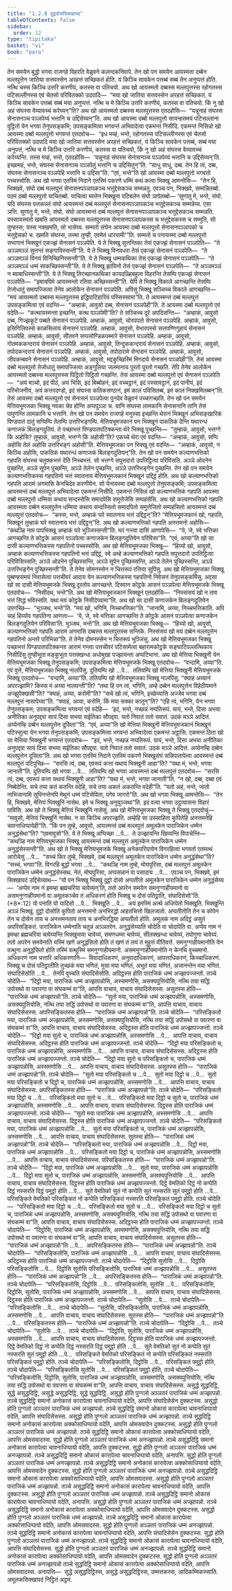 ```yaml
---
title: "1.2.8 दुट्ठदोससिक्खापद"
tableOfContents: false
sidebar:
  order: 12
type: "tipitaka"
basket: "vi"
book: "para"
---
```



<DynamicBreadcrumb />

<Division number="380" book="para">

<Paragraph number="1556" book="para">
तेन समयेन बुद्धो भगवा राजगहे विहरति वेळुवने कलन्दकनिवापे. तेन खो पन समयेन आयस्मता दब्बेन मल्लपुत्तेन जातिया सत्तवस्सेन अरहत्तं सच्छिकतं होति. यं किञ्चि सावकेन पत्तब्बं सब्बं तेन अनुप्पत्तं होति. नत्थि चस्स किञ्चि उत्तरि करणीयं, कतस्स वा पतिचयो. अथ खो आयस्मतो दब्बस्स मल्लपुत्तस्स रहोगतस्स पटिसल्लीनस्स एवं चेतसो परिवितक्को उदपादि—  “मया खो जातिया सत्तवस्सेन अरहत्तं सच्छिकतं. यं किञ्चि सावकेन पत्तब्बं सब्बं मया अनुप्पत्तं. नत्थि च मे किञ्चि उत्तरि करणीयं, कतस्स वा पतिचयो. किं नु खो अहं संघस्स वेय्यावच्चं करेय्यन्”ति?
</Paragraph>

<Paragraph number="1557" book="para">
अथ खो आयस्मतो दब्बस्स मल्लपुत्तस्स एतदहोसि—  “यन्नूनाहं संघस्स सेनासनञ्च पञ्ञपेय्यं भत्तानि च उद्दिसेय्यन्”ति. अथ खो आयस्मा दब्बो मल्लपुत्तो सायन्हसमयं पटिसल्लाना वुट्ठितो येन भगवा तेनुपसङ्कमि; उपसङ्कमित्वा भगवन्तं अभिवादेत्वा एकमन्तं निसीदि. एकमन्तं निसिन्नो खो आयस्मा दब्बो मल्लपुत्तो भगवन्तं एतदवोच—  “इध मय्हं, भन्ते, रहोगतस्स पटिसल्लीनस्स एवं चेतसो परिवितक्को उदपादि मया खो जातिया सत्तवस्सेन अरहत्तं सच्छिकतं, यं किञ्चि सावकेन पत्तब्बं, सब्बं मया अनुपत्तं, नत्थि च मे किञ्चि उत्तरि करणीयं, कतस्स वा पतिचयो, किं नु खो अहं संघस्स वेय्यावच्चं करेय्यन्ति. तस्स मय्हं, भन्ते, एतदहोसि—  ‘यन्नूनाहं संघस्स सेनासनञ्च पञ्ञपेय्यं भत्तानि च उद्दिसेय्यन्’ति. इच्छामहं, भन्ते, संघस्स सेनासनञ्च पञ्ञपेतुं भत्तानि च उद्दिसितुन्”ति. “साधु साधु, दब्ब. तेन हि त्वं, दब्ब, संघस्स सेनासनञ्च पञ्ञपेहि भत्तानि च उद्दिसा”ति. “एवं, भन्ते”ति खो आयस्मा दब्बो मल्लपुत्तो भगवतो पच्चस्सोसि.
</Paragraph>

<Paragraph number="1558" book="para">
अथ खो भगवा एतस्मिं निदाने एतस्मिं पकरणे धम्मिं कथं कत्वा भिक्खू आमन्तेसि—  “तेन हि, भिक्खवे, संघो दब्बं मल्लपुत्तं सेनासनपञ्ञापकञ्च भत्तुद्देसकञ्च सम्मन्नतु. एवञ्च पन, भिक्खवे, सम्मन्नितब्बो. पठमं दब्बो मल्लपुत्तो याचितब्बो. याचित्वा ब्यत्तेन भिक्खुना पटिबलेन संघो ञापेतब्बो—
</Paragraph>

</Division>
<Division number="381" book="para">

<Paragraph number="1559" book="para">
‘सुणातु मे, भन्ते, संघो. यदि संघस्स पत्तकल्लं संघो आयस्मन्तं दब्बं मल्लपुत्तं सेनासनपञ्ञापकञ्च भत्तुद्देसकञ्च सम्मन्नेय्य. एसा ञत्ति.
</Paragraph>

<Paragraph number="1560" book="para">
सुणातु मे, भन्ते, संघो. संघो आयस्मन्तं दब्बं मल्लपुत्तं सेनासनपञ्ञापकञ्च भत्तुद्देसकञ्च सम्मन्नति. यस्सायस्मतो खमति आयस्मतो दब्बस्स मल्लपुत्तस्स सेनासनपञ्ञापकस्स च भत्तुद्देसकस्स च सम्मुति, सो तुण्हस्स; यस्स नक्खमति, सो भासेय्य.
</Paragraph>

<Paragraph number="1561" book="para">
सम्मतो संघेन आयस्मा दब्बो मल्लपुत्तो सेनासनपञ्ञापको च भत्तुद्देसको च. खमति संघस्स, तस्मा तुण्ही, एवमेतं धारयामी’”ति.
</Paragraph>

</Division>
<Division number="382" book="para">

<Paragraph number="1562" book="para">
सम्मतो च पनायस्मा दब्बो मल्लपुत्तो सभागानं भिक्खूनं एकज्झं सेनासनं पञ्ञपेति. ये ते भिक्खू सुत्तन्तिका तेसं एकज्झं सेनासनं पञ्ञपेति—  “ते अञ्ञमञ्ञं सुत्तन्तं सङ्गायिस्सन्ती”ति. ये ते भिक्खू विनयधरा तेसं एकज्झं सेनासनं पञ्ञपेति—  “ते अञ्ञमञ्ञं विनयं विनिच्छिनिस्सन्ती”ति. ये ते भिक्खू धम्मकथिका तेसं एकज्झं सेनासनं पञ्ञपेति—  “ते अञ्ञमञ्ञं धम्मं साकच्छिस्सन्ती”ति. ये ते भिक्खू झायिनो तेसं एकज्झं सेनासनं पञ्ञपेति—  “ते अञ्ञमञ्ञं न ब्याबाधिस्सन्ती”ति. ये ते भिक्खू तिरच्छानकथिका कायदळ्हिबहुला विहरन्ति तेसम्पि एकज्झं सेनासनं पञ्ञपेति—  “इमायपिमे आयस्मन्तो रतिया अच्छिस्सन्ती”ति. येपि ते भिक्खू विकाले आगच्छन्ति तेसम्पि तेजोधातुं समापज्जित्वा तेनेव आलोकेन सेनासनं पञ्ञपेति. अपिसु भिक्खू सञ्चिच्च विकाले आगच्छन्ति—  “मयं आयस्मतो दब्बस्स मल्लपुत्तस्स इद्धिपाटिहारियं पस्सिस्सामा”ति.
</Paragraph>

<Paragraph number="1563" book="para">
ते आयस्मन्तं दब्बं मल्लपुत्तं उपसङ्कमित्वा एवं वदन्ति—  “अम्हाकं, आवुसो दब्ब, सेनासनं पञ्ञपेही”ति. ते आयस्मा दब्बो मल्लपुत्तो एवं वदेति—  “कत्थायस्मन्ता इच्छन्ति, कत्थ पञ्ञपेमी”ति? ते सञ्चिच्च दूरे अपदिसन्ति—  “अम्हाकं, आवुसो दब्ब, गिज्झकूटे पब्बते सेनासनं पञ्ञपेहि. अम्हाकं, आवुसो, चोरपपाते सेनासनं पञ्ञपेहि. अम्हाकं, आवुसो, इसिगिलिपस्से काळसिलायं सेनासनं पञ्ञपेहि. अम्हाकं, आवुसो, वेभारपस्से सत्तपण्णिगुहायं सेनासनं पञ्ञपेहि. अम्हाकं, आवुसो, सीतवने सप्पसोण्डिकपब्भारे सेनासनं पञ्ञपेहि. अम्हाकं, आवुसो, गोतमककन्दरायं सेनासनं पञ्ञपेहि. अम्हाकं, आवुसो, तिन्दुककन्दरायं सेनासनं पञ्ञपेहि. अम्हाकं, आवुसो, तपोदकन्दरायं सेनासनं पञ्ञपेहि. अम्हाकं, आवुसो, तपोदारामे सेनासनं पञ्ञपेहि. अम्हाकं, आवुसो, जीवकम्बवने सेनासनं पञ्ञपेहि. अम्हाकं, आवुसो, मद्दकुच्छिस्मिं मिगदाये सेनासनं पञ्ञपेही”ति.
</Paragraph>

<Paragraph number="1564" book="para">
तेसं आयस्मा दब्बो मल्लपुत्तो तेजोधातुं समापज्जित्वा अङ्गुलिया जलमानाय पुरतो पुरतो गच्छति. तेपि तेनेव आलोकेन आयस्मतो दब्बस्स मल्लपुत्तस्स पिट्ठितो पिट्ठितो गच्छन्ति. तेसं आयस्मा दब्बो मल्लपुत्तो एवं सेनासनं पञ्ञपेति—  “अयं मञ्चो, इदं पीठं, अयं भिसि, इदं बिब्बोहनं, इदं वच्चट्ठानं, इदं पस्सावट्ठानं, इदं पानीयं, इदं परिभोजनीयं, अयं कत्तरदण्डो, इदं संघस्स कतिकसण्ठानं, इमं कालं पविसितब्बं, इमं कालं निक्खमितब्बन्”ति. तेसं आयस्मा दब्बो मल्लपुत्तो एवं सेनासनं पञ्ञपेत्वा पुनदेव वेळुवनं पच्चागच्छति.
</Paragraph>

</Division>
<Division number="383" book="para">

<Paragraph number="1565" book="para">
तेन खो पन समयेन मेत्तियभूमजका भिक्खू नवका चेव होन्ति अप्पपुञ्ञा च. यानि संघस्स लामकानि सेनासनानि तानि तेसं पापुणन्ति लामकानि च भत्तानि. तेन खो पन समयेन राजगहे मनुस्सा इच्छन्ति थेरानं भिक्खूनं अभिसङ्खारिकं पिण्डपातं दातुं सप्पिम्पि तेलम्पि उत्तरिभङ्गम्पि. मेत्तियभूमजकानं पन भिक्खूनं पाकतिकं देन्ति यथारन्धं कणाजकं बिलङ्गदुतियं. ते पच्छाभत्तं पिण्डपातपटिक्कन्ता थेरे भिक्खू पुच्छन्ति—  “तुम्हाकं, आवुसो, भत्तग्गे किं अहोसि? तुम्हाकं, आवुसो, भत्तग्गे किं अहोसी”ति? एकच्चे थेरा एवं वदन्ति—  “अम्हाकं, आवुसो, सप्पि अहोसि तेलं अहोसि उत्तरिभङ्गं अहोसी”ति. मेत्तियभूमजका पन भिक्खू एवं वदन्ति—  “अम्हाकं, आवुसो, न किञ्चि अहोसि, पाकतिकं यथारन्धं कणाजकं बिलङ्गदुतियन्”ति.
</Paragraph>

<Paragraph number="1566" book="para">
तेन खो पन समयेन कल्याणभत्तिको गहपति संघस्स चतुक्कभत्तं देति निच्चभत्तं. सो भत्तग्गे सपुत्तदारो उपतिट्ठित्वा परिविसति. अञ्ञे ओदनेन पुच्छन्ति, अञ्ञे सूपेन पुच्छन्ति, अञ्ञे तेलेन पुच्छन्ति, अञ्ञे उत्तरिभङ्गेन पुच्छन्ति. तेन खो पन समयेन कल्याणभत्तिकस्स गहपतिनो भत्तं स्वातनाय मेत्तियभूमजकानं भिक्खूनं उद्दिट्ठं होति. अथ खो कल्याणभत्तिको गहपति आरामं अगमासि केनचिदेव करणीयेन. सो येनायस्मा दब्बो मल्लपुत्तो तेनुपसङ्कमि; उपसङ्कमित्वा आयस्मन्तं दब्बं मल्लपुत्तं अभिवादेत्वा एकमन्तं निसीदि. एकमन्तं निसिन्नं खो कल्याणभत्तिकं गहपतिं आयस्मा दब्बो मल्लपुत्तो धम्मिया कथाय सन्दस्सेसि समादपेसि समुत्तेजेसि सम्पहंसेसि. अथ खो कल्याणभत्तिको गहपति आयस्मता दब्बेन मल्लपुत्तेन धम्मिया कथाय सन्दस्सितो समादपितो समुत्तेजितो सम्पहंसितो आयस्मन्तं दब्बं मल्लपुत्तं एतदवोच—  “कस्स, भन्ते, अम्हाकं घरे स्वातनाय भत्तं उद्दिट्ठन्”ति? “मेत्तियभूमजकानं खो, गहपति, भिक्खूनं तुम्हाकं घरे स्वातनाय भत्तं उद्दिट्ठन्”ति. अथ खो कल्याणभत्तिको गहपति अनत्तमनो अहोसि—  “कथञ्हि नाम पापभिक्खू अम्हाकं घरे भुञ्जिस्सन्ती”ति. घरं गन्त्वा दासिं आणापेसि—  “ये, जे, स्वे भत्तिका आगच्छन्ति ते कोट्ठके आसनं पञ्ञपेत्वा कणाजकेन बिलङ्गदुतियेन परिविसा”ति. “एवं, अय्या”ति खो सा दासी कल्याणभत्तिकस्स गहपतिनो पच्चस्सोसि.
</Paragraph>

<Paragraph number="1567" book="para">
अथ खो मेत्तियभूमजका भिक्खू—  “हिय्यो खो, आवुसो, अम्हाकं कल्याणभत्तिकस्स गहपतिनो भत्तं उद्दिट्ठं, स्वे अम्हे कल्याणभत्तिको गहपति सपुत्तदारो उपतिट्ठित्वा परिविसिस्सति; अञ्ञे ओदनेन पुच्छिस्सन्ति, अञ्ञे सूपेन पुच्छिस्सन्ति, अञ्ञे तेलेन पुच्छिस्सन्ति, अञ्ञे उत्तरिभङ्गेन पुच्छिस्सन्ती”ति. ते तेनेव सोमनस्सेन न चित्तरूपं रत्तिया सुपिंसु.
</Paragraph>

<Paragraph number="1568" book="para">
अथ खो मेत्तियभूमजका भिक्खू पुब्बण्हसमयं निवासेत्वा पत्तचीवरं आदाय येन कल्याणभत्तिकस्स गहपतिनो निवेसनं तेनुपसङ्कमिंसु. अद्दसा खो सा दासी मेत्तियभूमजके भिक्खू दूरतोव आगच्छन्ते. दिस्वान कोट्ठके आसनं पञ्ञपेत्वा मेत्तियभूमजके भिक्खू एतदवोच—  “निसीदथ, भन्ते”ति. अथ खो मेत्तियभूमजकानं भिक्खूनं एतदहोसि—  “निस्संसयं खो न ताव भत्तं सिद्धं भविस्सति. यथा मयं कोट्ठके निसीदेय्यामा”ति. अथ खो सा दासी कणाजकेन बिलङ्गदुतियेन उपगच्छि—  “भुञ्जथ, भन्ते”ति. “मयं खो, भगिनि, निच्चभत्तिका”ति. “जानामि, अय्या, निच्चभत्तिकाति. अपि चाहं हिय्योव गहपतिना आणत्ता—  ‘ये, जे, स्वे भत्तिका आगच्छन्ति ते कोट्ठके आसनं पञ्ञपेत्वा कणाजकेन बिलङ्गदुतियेन परिविसा’ति. भुञ्जथ, भन्ते”ति. अथ खो मेत्तियभूमजका भिक्खू—  “हिय्यो खो, आवुसो, कल्याणभत्तिको गहपति आरामं अगमासि दब्बस्स मल्लपुत्तस्स सन्तिके. निस्संसयं खो मयं दब्बेन मल्लपुत्तेन गहपतिनो अन्तरे परिभिन्ना”ति. ते तेनेव दोमनस्सेन न चित्तरूपं भुञ्जिंसु. अथ खो मेत्तियभूमजका भिक्खू पच्छाभत्तं पिण्डपातपटिक्कन्ता आरामं गन्त्वा पत्तचीवरं पटिसामेत्वा बहारामकोट्ठके सङ्घाटिपल्लत्थिकाय निसीदिंसु तुण्हीभूता मङ्कुभूता पत्तक्खन्धा अधोमुखा पज्झायन्ता अप्पटिभाना.
</Paragraph>

<Paragraph number="1569" book="para">
अथ खो मेत्तिया भिक्खुनी येन मेत्तियभूमजका भिक्खू तेनुपसङ्कमि; उपसङ्कमित्वा मेत्तियभूमजके भिक्खू एतदवोच—  “वन्दामि, अय्या”ति. एवं वुत्ते, मेत्तियभूमजका भिक्खू नालपिंसु. दुतियम्पि खो …पे…  ततियम्पि खो मेत्तिया भिक्खुनी मेत्तियभूमजके भिक्खू एतदवोच—  “वन्दामि, अय्या”ति. ततियम्पि खो मेत्तियभूमजका भिक्खू नालपिंसु. “क्याहं अय्यानं अपरज्झामि? किस्स मं अय्या नालपन्ती”ति? “तथा हि पन त्वं, भगिनि, अम्हे दब्बेन मल्लपुत्तेन विहेठीयमाने अज्झुपेक्खसी”ति? “क्याहं, अय्या, करोमी”ति? “सचे खो त्वं, भगिनि, इच्छेय्यासि अज्जेव भगवा दब्बं मल्लपुत्तं नासापेय्या”ति. “क्याहं, अय्या, करोमि, किं मया सक्का कातुन्”ति? “एहि त्वं, भगिनि, येन भगवा तेनुपसङ्कम; उपसङ्कमित्वा भगवन्तं एवं वदेहि—  ‘इदं, भन्ते, नच्छन्नं नप्पतिरूपं. यायं, भन्ते, दिसा अभया अनीतिका अनुपद्दवा सायं दिसा सभया सईतिका सौपद्दवा. यतो निवातं ततो सवातं. उदकं मञ्ञे आदित्तं. अय्येनम्हि दब्बेन मल्लपुत्तेन दूसिता’”ति. “एवं, अय्या”ति खो मेत्तिया भिक्खुनी मेत्तियभूमजकानं भिक्खूनं पटिस्सुत्वा येन भगवा तेनुपसङ्कमि; उपसङ्कमित्वा भगवन्तं अभिवादेत्वा एकमन्तं अट्ठासि. एकमन्तं ठिता खो सा मेत्तिया भिक्खुनी भगवन्तं एतदवोच—  “इदं, भन्ते, नच्छन्नं नप्पतिरूपं. यायं, भन्ते, दिसा अभया अनीतिका अनुपद्दवा सायं दिसा सभया सईतिका सौपद्दवा. यतो निवातं ततो सवातं. उदकं मञ्ञे आदित्तं. अय्येनम्हि दब्बेन मल्लपुत्तेन दूसिता”ति.
</Paragraph>

</Division>
<Division number="384" book="para">

<Paragraph number="1570" book="para">
अथ खो भगवा एतस्मिं निदाने एतस्मिं पकरणे भिक्खुसंघं सन्निपातापेत्वा आयस्मन्तं दब्बं मल्लपुत्तं पटिपुच्छि—  “सरसि त्वं, दब्ब, एवरूपं कत्ता यथायं भिक्खुनी आहा”ति? “यथा मं, भन्ते, भगवा जानाती”ति. दुतियम्पि खो भगवा …पे…  ततियम्पि खो भगवा आयस्मन्तं दब्बं मल्लपुत्तं एतदवोच—  “सरसि त्वं, दब्ब, एवरूपं कत्ता यथायं भिक्खुनी आहा”ति? “यथा मं, भन्ते, भगवा जानाती”ति. “न खो, दब्ब, दब्बा एवं निब्बेठेन्ति. सचे तया कतं कतन्ति वदेहि, सचे तया अकतं अकतन्ति वदेही”ति. “यतो अहं, भन्ते, जातो नाभिजानामि सुपिनन्तेनपि मेथुनं धम्मं पटिसेविता, पगेव जागरो”ति. अथ खो भगवा भिक्खू आमन्तेसि—  “तेन हि, भिक्खवे, मेत्तियं भिक्खुनिं नासेथ. इमे च भिक्खू अनुयुञ्जथा”ति. इदं वत्वा भगवा उट्ठायासना विहारं पाविसि.
</Paragraph>

<Paragraph number="1571" book="para">
अथ खो ते भिक्खू मेत्तियं भिक्खुनिं नासेसुं. अथ खो मेत्तियभूमजका भिक्खू ते भिक्खू एतदवोचुं—  “मावुसो, मेत्तियं भिक्खुनिं नासेथ. न सा किञ्चि अपरज्झति. अम्हेहि सा उस्साहिता कुपितेहि अनत्तमनेहि चावनाधिप्पायेही”ति. “किं पन तुम्हे, आवुसो, आयस्मन्तं दब्बं मल्लपुत्तं अमूलकेन पाराजिकेन धम्मेन अनुद्धंसेथा”ति? “एवमावुसो”ति. ये ते भिक्खू अप्पिच्छा …पे…  ते उज्झायन्ति खिय्यन्ति विपाचेन्ति—  “कथञ्हि नाम मेत्तियभूमजका भिक्खू आयस्मन्तं दब्बं मल्लपुत्तं अमूलकेन पाराजिकेन धम्मेन अनुद्धंसेस्सन्ती”ति.
</Paragraph>

<Paragraph number="1572" book="para">
अथ खो ते भिक्खू मेत्तियभूमजके भिक्खू अनेकपरियायेन विगरहित्वा भगवतो एतमत्थं आरोचेसुं …पे…  “सच्चं किर तुम्हे, भिक्खवे, दब्बं मल्लपुत्तं अमूलकेन पाराजिकेन धम्मेन अनुद्धंसेथा”ति? “सच्चं, भगवा”ति. विगरहि बुद्धो भगवा …पे…  “कथञ्हि नाम तुम्हे, मोघपुरिसा, दब्बं मल्लपुत्तं अमूलकेन पाराजिकेन धम्मेन अनुद्धंसेस्सथ. नेतं, मोघपुरिसा, अप्पसन्नानं वा पसादाय …पे…  एवञ्च पन, भिक्खवे, इमं सिक्खापदं उद्दिसेय्याथ—
</Paragraph>

</Division>
<Division number="385" book="para">

<Paragraph number="1573" book="para">
<Emphasis>“यो पन भिक्खु भिक्खुं दुट्ठो दोसो अप्पतीतो अमूलकेन पाराजिकेन धम्मेन अनुद्धंसेय्य—  ‘अप्पेव नाम नं इमम्हा ब्रह्मचरिया चावेय्यन्’ति, ततो अपरेन समयेन समनुग्गाहीयमानो वा असमनुग्गाहीयमानो वा अमूलकञ्चेव तं अधिकरणं होति भिक्खु च दोसं पतिट्ठाति, संघादिसेसो”</Emphasis>ति. (*8*:<Emphasis>12</Emphasis>)
</Paragraph>

</Division>
<Division number="386" book="para">

<Paragraph number="1574" book="para">
<Emphasis>यो पना</Emphasis>ति यो यादिसो …पे…  <Emphasis>भिक्खू</Emphasis>ति …पे…  अयं इमस्मिं अत्थे अधिप्पेतो भिक्खूति.
</Paragraph>

<Paragraph number="1575" book="para">
<Emphasis>भिक्खुन्</Emphasis>ति अञ्ञं भिक्खुं.
</Paragraph>

<Paragraph number="1576" book="para">
<Emphasis>दुट्ठो दोसो</Emphasis>ति कुपितो अनत्तमनो अनभिरद्धो आहतचित्तो खिलजातो.
</Paragraph>

<Paragraph number="1577" book="para">
<Emphasis>अप्पतीतो</Emphasis>ति तेन च कोपेन तेन च दोसेन ताय च अनत्तमनताय ताय च अनभिरद्धिया अप्पतीतो होति.
</Paragraph>

<Paragraph number="1578" book="para">
<Emphasis>अमूलकं</Emphasis> नाम अदिट्ठं असुतं अपरिसङ्कितं.
</Paragraph>

<Paragraph number="1579" book="para">
<Emphasis>पाराजिकेन धम्मेना</Emphasis>ति चतुन्नं अञ्ञतरेन.
</Paragraph>

<Paragraph number="1580" book="para">
<Emphasis>अनुद्धंसेय्या</Emphasis>ति चोदेति वा चोदापेति वा.
</Paragraph>

<Paragraph number="1581" book="para">
<Emphasis>अप्पेव नाम नं इमम्हा ब्रह्मचरिया चावेय्यन्</Emphasis>ति भिक्खुभावा चावेय्यं, समणधम्मा चावेय्यं, सीलक्खन्धा चावेय्यं, तपोगुणा चावेय्यं.
</Paragraph>

<Paragraph number="1582" book="para">
<Emphasis>ततो अपरेन समयेना</Emphasis>ति यस्मिं खणे अनुद्धंसितो होति तं खणं तं लयं तं मुहुत्तं वीतिवत्ते.
</Paragraph>

<Paragraph number="1583" book="para">
<Emphasis>समनुग्गाहीयमानो</Emphasis>ति येन वत्थुना अनुद्धंसितो होति तस्मिं वत्थुस्मिं समनुग्गाहीयमानो.
</Paragraph>

<Paragraph number="1584" book="para">
<Emphasis>असमनुग्गाहीयमानो</Emphasis>ति न केनचि वुच्चमानो.
</Paragraph>

<Paragraph number="1585" book="para">
<Emphasis>अधिकरणं</Emphasis> नाम चत्तारि अधिकरणानि—  विवादाधिकरणं, अनुवादाधिकरणं, आपत्ताधिकरणं, किच्चाधिकरणं.
</Paragraph>

<Paragraph number="1586" book="para">
<Emphasis>भिक्खु च दोसं पतिट्ठाती</Emphasis>ति तुच्छकं मया भणितं, मुसा मया भणितं, अभूतं मया भणितं, अजानन्तेन मया भणितं.
</Paragraph>

<Paragraph number="1587" book="para">
<Emphasis>संघादिसेसो</Emphasis>ति …पे…  तेनपि वुच्चति संघादिसेसोति.
</Paragraph>

</Division>
<Division number="387" book="para">

<Paragraph number="1588" book="para">
अदिट्ठस्स होति पाराजिकं धम्मं अज्झापज्जन्तो. तञ्चे चोदेति—  “दिट्ठो मया, पाराजिकं धम्मं अज्झापन्नोसि, अस्समणोसि, असक्यपुत्तियोसि, नत्थि तया सद्धिं उपोसथो वा पवारणा वा संघकम्मं वा”ति, आपत्ति वाचाय, वाचाय संघादिसेसस्स.
</Paragraph>

<Paragraph number="1589" book="para">
असुतस्स होति—  “पाराजिकं धम्मं अज्झापन्नो”ति. तञ्चे चोदेति—  “सुतो मया, पाराजिकं धम्मं अज्झापन्नोसि, अस्समणोसि, असक्यपुत्तियोसि, नत्थि तया सद्धिं उपोसथो वा पवारणा वा संघकम्मं वा”ति, आपत्ति वाचाय, वाचाय संघादिसेसस्स.
</Paragraph>

<Paragraph number="1590" book="para">
अपरिसङ्कितस्स होति—  “पाराजिकं धम्मं अज्झापन्नो”ति. तञ्चे चोदेति—  “परिसङ्कितो मया, पाराजिकं धम्मं अज्झापन्नोसि, अस्समणोसि, असक्यपुत्तियोसि, नत्थि तया सद्धिं उपोसथो वा पवारणा वा संघकम्मं वा”ति, आपत्ति वाचाय, वाचाय संघादिसेसस्स.
</Paragraph>

<Paragraph number="1591" book="para">
अदिट्ठस्स होति पाराजिकं धम्मं अज्झापज्जन्तो. तञ्चे चोदेति—  “दिट्ठो मया सुतो च, पाराजिकं धम्मं अज्झापन्नोसि, अस्समणोसि …पे…  आपत्ति वाचाय, वाचाय संघादिसेसस्स.
</Paragraph>

<Paragraph number="1592" book="para">
अदिट्ठस्स होति पाराजिकं धम्मं अज्झापज्जन्तो. तञ्चे चोदेति—  “दिट्ठो मया परिसङ्कितो च, पाराजिकं धम्मं अज्झापन्नोसि, अस्समणोसि …पे…  आपत्ति वाचाय, वाचाय संघादिसेसस्स.
</Paragraph>

<Paragraph number="1593" book="para">
अदिट्ठस्स होति पाराजिकं धम्मं अज्झापज्जन्तो. तञ्चे चोदेति—  “दिट्ठो मया सुतो च परिसङ्कितो च, पाराजिकं धम्मं अज्झापन्नोसि, अस्समणोसि …पे…  आपत्ति वाचाय, वाचाय संघादिसेसस्स.
</Paragraph>

<Paragraph number="1594" book="para">
असुतस्स होति—  “पाराजिकं धम्मं अज्झापन्नो”ति. तञ्चे चोदेति—  “सुतो मया परिसङ्कितो च …पे…  सुतो मया दिट्ठो च …पे…  सुतो मया परिसङ्कितो च दिट्ठो च, पाराजिकं धम्मं अज्झापन्नोसि, अस्समणोसि …पे…  आपत्ति वाचाय, वाचाय संघादिसेसस्स.
</Paragraph>

<Paragraph number="1595" book="para">
अपरिसङ्कितस्स होति—  “पाराजिकं धम्मं अज्झापन्नो”ति. तञ्चे चोदेति—  “परिसङ्कितो मया दिट्ठो च …पे…  परिसङ्कितो मया सुतो च …पे…  परिसङ्कितो मया दिट्ठो च सुतो च, पाराजिकं धम्मं अज्झापन्नोसि, अस्समणोसि …पे…  आपत्ति वाचाय, वाचाय संघादिसेसस्स.
</Paragraph>

<Paragraph number="1596" book="para">
दिट्ठस्स होति पाराजिकं धम्मं अज्झापज्जन्तो. तञ्चे चोदेति—  “सुतो मया पाराजिकं धम्मं अज्झापन्नोसि, अस्समणोसि …पे…  आपत्ति वाचाय, वाचाय संघादिसेसस्स.
</Paragraph>

<Paragraph number="1597" book="para">
दिट्ठस्स होति पाराजिकं धम्मं अज्झापज्जन्तो. तञ्चे चोदेति—  “परिसङ्कितो मया, पाराजिकं धम्मं अज्झापन्नोसि …पे…  सुतो मया परिसङ्कितो च, पाराजिकं धम्मं अज्झापन्नोसि, अस्समणोसि …पे…  आपत्ति वाचाय, वाचाय संघादिसेसस्स.
</Paragraph>

<Paragraph number="1598" book="para">
सुतस्स होति—  “पाराजिकं धम्मं अज्झापन्नो”ति. तञ्चे चोदेति—  “परिसङ्कितो मया, पाराजिकं धम्मं अज्झापन्नोसि …पे…  दिट्ठो मया, पाराजिकं धम्मं अज्झापन्नोसि …पे…  परिसङ्कितो मया दिट्ठो च, पाराजिकं धम्मं अज्झापन्नोसि, अस्समणोसि …पे…  आपत्ति वाचाय, वाचाय संघादिसेसस्स.
</Paragraph>

<Paragraph number="1599" book="para">
परिसङ्कितस्स होति—  “पाराजिकं धम्मं अज्झापन्नो”ति. तञ्चे चोदेति—  “दिट्ठो मया, पाराजिकं धम्मं अज्झापन्नोसि …पे…  सुतो मया, पाराजिकं धम्मं अज्झापन्नोसि …पे…  दिट्ठो मया सुतो च, पाराजिकं धम्मं अज्झापन्नोसि, अस्समणोसि, असक्यपुत्तियोसि …पे…  आपत्ति वाचाय, वाचाय संघादिसेसस्स.
</Paragraph>

<Paragraph number="1600" book="para">
दिट्ठस्स होति पाराजिकं धम्मं अज्झापज्जन्तो. दिट्ठे वेमतिको दिट्ठं नो कप्पेति दिट्ठं नस्सरति दिट्ठं पमुट्ठो होति …पे…  सुते वेमतिको सुतं नो कप्पेति सुतं नस्सरति सुतं पमुट्ठो होति …पे…  परिसङ्किते वेमतिको परिसङ्कितं नो कप्पेति परिसङ्कितं नस्सरति परिसङ्कितं पमुट्ठो होति. तञ्चे चोदेति—  “परिसङ्कितो मया दिट्ठो च …पे…  परिसङ्कितो मया सुतो च …पे…  परिसङ्कितो मया दिट्ठो च सुतो च, पाराजिकं धम्मं अज्झापन्नोसि, अस्समणोसि, असक्यपुत्तियोसि, नत्थि तया सद्धिं उपोसथो वा पवारणा वा संघकम्मं वा”ति, आपत्ति वाचाय, वाचाय संघादिसेसस्स.
</Paragraph>

</Division>
<Division number="388" book="para">

<Paragraph number="1601" book="para">
अदिट्ठस्स होति पाराजिकं धम्मं अज्झापज्जन्तो. तञ्चे चोदापेति—  “दिट्ठोसि, पाराजिकं धम्मं अज्झापन्नोसि, अस्समणोसि, असक्यपुत्तियोसि, नत्थि तया सद्धिं उपोसथो वा पवारणा वा संघकम्मं वा”ति, आपत्ति वाचाय, वाचाय संघादिसेसस्स.
</Paragraph>

<Paragraph number="1602" book="para">
असुतस्स होति—  “पाराजिकं धम्मं अज्झापन्नो”ति …पे…  अपरिसङ्कितस्स होति—  “पाराजिकं धम्मं अज्झापन्नो”ति. तञ्चे चोदापेति—  “परिसङ्कितोसि, पाराजिकं धम्मं अज्झापन्नोसि …पे…  आपत्ति वाचाय, वाचाय संघादिसेसस्स.
</Paragraph>

<Paragraph number="1603" book="para">
अदिट्ठस्स होति पाराजिकं धम्मं अज्झापज्जन्तो. तञ्चे चोदापेति—  “दिट्ठोसि सुतोसि …पे…  दिट्ठोसि परिसङ्कितोसि …पे…  दिट्ठोसि सुतोसि परिसङ्कितोसि, पाराजिकं धम्मं अज्झापन्नोसि …पे…  असुतस्स होति—  “पाराजिकं धम्मं अज्झापन्नो”ति …पे…  अपरिसङ्कितस्स होति—  “पाराजिकं धम्मं अज्झापन्नो”ति. तञ्चे चोदापेति—  “परिसङ्कितोसि, दिट्ठोसि …पे…  परिसङ्कितोसि, सुतोसि …पे…  परिसङ्कितोसि, दिट्ठोसि, सुतोसि, पाराजिकं धम्मं अज्झापन्नोसि, अस्समणोसि …पे…  आपत्ति वाचाय, वाचाय संघादिसेसस्स.
</Paragraph>

<Paragraph number="1604" book="para">
दिट्ठस्स होति पाराजिकं धम्मं अज्झापज्जन्तो. तञ्चे चोदापेति—  “सुतोसि …पे…  तञ्चे चोदापेति—  “परिसङ्कितोसि …पे…  तञ्चे चोदापेति—  “सुतोसि, परिसङ्कितोसि, पाराजिकं धम्मं अज्झापन्नोसि, अस्समणोसि …पे…  आपत्ति वाचाय, वाचाय संघादिसेसस्स.
</Paragraph>

<Paragraph number="1605" book="para">
सुतस्स होति—  “पाराजिकं धम्मं अज्झापन्नो”ति …पे…  परिसङ्कितस्स होति—  “पाराजिकं धम्मं अज्झापन्नो”ति. तञ्चे चोदापेति—  “दिट्ठोसि …पे…  तञ्चे चोदापेति—  “सुतोसि …पे…  तञ्चे चोदापेति—  “दिट्ठोसि, सुतोसि, पाराजिकं धम्मं अज्झापन्नोसि, अस्समणोसि …पे…  आपत्ति वाचाय, वाचाय संघादिसेसस्स.
</Paragraph>

<Paragraph number="1606" book="para">
दिट्ठस्स होति पाराजिकं धम्मं अज्झापज्जन्तो. दिट्ठे वेमतिको दिट्ठं नो कप्पेति दिट्ठं नस्सरति दिट्ठं पमुट्ठो होति …पे…  सुते वेमतिको सुतं नो कप्पेति सुतं नस्सरति सुतं पमुट्ठो होति …पे…  परिसङ्किते वेमतिको परिसङ्कितं नो कप्पेति परिसङ्कितं नस्सरति परिसङ्कितं पमुट्ठो होति. तञ्चे चोदापेति—  “परिसङ्कितोसि, दिट्ठोसि …पे…  परिसङ्कितं पमुट्ठो होति, तञ्चे चोदापेति—  “परिसङ्कितोसि सुतोसि …पे…  परिसङ्कितं पमुट्ठो होति, तञ्चे चोदापेति—  “परिसङ्कितोसि, दिट्ठोसि, सुतोसि, पाराजिकं धम्मं अज्झापन्नोसि, अस्समणोसि, असक्यपुत्तियोसि, नत्थि तया सद्धिं उपोसथो वा पवारणा वा संघकम्मं वा”ति, आपत्ति वाचाय, वाचाय संघादिसेसस्स.
</Paragraph>

</Division>
<Division number="389" book="para">

<Paragraph number="1607" book="para">
असुद्धे सुद्धदिट्ठि, सुद्धे असुद्धदिट्ठि, असुद्धे असुद्धदिट्ठि, सुद्धे सुद्धदिट्ठि.
</Paragraph>

<Paragraph number="1608" book="para">
असुद्धो होति पुग्गलो अञ्ञतरं पाराजिकं धम्मं अज्झापन्नो. तञ्चे सुद्धदिट्ठि समानो अनोकासं कारापेत्वा चावनाधिप्पायो वदेति, आपत्ति संघादिसेसेन दुक्कटस्स.
</Paragraph>

<Paragraph number="1609" book="para">
असुद्धो होति पुग्गलो अञ्ञतरं पाराजिकं धम्मं अज्झापन्नो. तञ्चे सुद्धदिट्ठि समानो ओकासं कारापेत्वा चावनाधिप्पायो वदेति, आपत्ति संघादिसेसस्स.
</Paragraph>

<Paragraph number="1610" book="para">
असुद्धो होति पुग्गलो अञ्ञतरं पाराजिकं धम्मं अज्झापन्नो. तञ्चे सुद्धदिट्ठि समानो अनोकासं कारापेत्वा अक्कोसाधिप्पायो वदेति, आपत्ति ओमसवादेन दुक्कटस्स.
</Paragraph>

<Paragraph number="1611" book="para">
असुद्धो होति पुग्गलो अञ्ञतरं पाराजिकं धम्मं अज्झापन्नो. तञ्चे सुद्धदिट्ठि समानो ओकासं कारापेत्वा अक्कोसाधिप्पायो वदेति, आपत्ति ओमसवादस्स.
</Paragraph>

<Paragraph number="1612" book="para">
सुद्धो होति पुग्गलो अञ्ञतरं पाराजिकं धम्मं अनज्झापन्नो. तञ्चे असुद्धदिट्ठि समानो अनोकासं कारापेत्वा चावनाधिप्पायो वदेति, आपत्ति दुक्कटस्स.
</Paragraph>

<Paragraph number="1613" book="para">
सुद्धो होति पुग्गलो अञ्ञतरं पाराजिकं धम्मं अनज्झापन्नो. तञ्चे असुद्धदिट्ठि समानो ओकासं कारापेत्वा चावनाधिप्पायो वदेति, अनापत्ति.
</Paragraph>

<Paragraph number="1614" book="para">
सुद्धो होति पुग्गलो अञ्ञतरं पाराजिकं धम्मं अनज्झापन्नो. तञ्चे असुद्धदिट्ठि समानो अनोकासं कारापेत्वा अक्कोसाधिप्पायो वदेति, आपत्ति ओमसवादेन दुक्कटस्स.
</Paragraph>

<Paragraph number="1615" book="para">
सुद्धो होति पुग्गलो अञ्ञतरं पाराजिकं धम्मं अनज्झापन्नो. तञ्चे असुद्धदिट्ठि समानो ओकासं कारापेत्वा अक्कोसाधिप्पायो वदेति, आपत्ति ओमसवादस्स.
</Paragraph>

<Paragraph number="1616" book="para">
असुद्धो होति पुग्गलो अञ्ञतरं पाराजिकं धम्मं अज्झापन्नो. तञ्चे असुद्धदिट्ठि समानो अनोकासं कारापेत्वा चावनाधिप्पायो वदेति, आपत्ति दुक्कटस्स.
</Paragraph>

<Paragraph number="1617" book="para">
असुद्धो होति पुग्गलो अञ्ञतरं पाराजिकं धम्मं अज्झापन्नो. तञ्चे असुद्धदिट्ठि समानो ओकासं कारापेत्वा चावनाधिप्पायो वदेति, अनापत्ति.
</Paragraph>

<Paragraph number="1618" book="para">
असुद्धो होति पुग्गलो अञ्ञतरं पाराजिकं धम्मं अज्झापन्नो. तञ्चे असुद्धदिट्ठि समानो अनोकासं कारापेत्वा अक्कोसाधिप्पायो वदेति, आपत्ति ओमसवादेन दुक्कटस्स.
</Paragraph>

<Paragraph number="1619" book="para">
असुद्धो होति पुग्गलो अञ्ञतरं पाराजिकं धम्मं अज्झापन्नो. तञ्चे असुद्धदिट्ठि समानो ओकासं कारापेत्वा अक्कोसाधिप्पायो वदेति, आपत्ति ओमसवादस्स.
</Paragraph>

<Paragraph number="1620" book="para">
सुद्धो होति पुग्गलो अञ्ञतरं पाराजिकं धम्मं अनज्झापन्नो. तञ्चे सुद्धदिट्ठि समानो अनोकासं कारापेत्वा चावनाधिप्पायो वदेति, आपत्ति संघादिसेसेन दुक्कटस्स.
</Paragraph>

<Paragraph number="1621" book="para">
सुद्धो होति पुग्गलो अञ्ञतरं पाराजिकं धम्मं अनज्झापन्नो. तञ्चे सुद्धदिट्ठि समानो ओकासं कारापेत्वा चावनाधिप्पायो वदेति, आपत्ति संघादिसेसस्स.
</Paragraph>

<Paragraph number="1622" book="para">
सुद्धो होति पुग्गलो अञ्ञतरं पाराजिकं धम्मं अनज्झापन्नो. तञ्चे सुद्धदिट्ठि समानो अनोकासं कारापेत्वा अक्कोसाधिप्पायो वदेति, आपत्ति ओमसवादेन दुक्कटस्स.
</Paragraph>

<Paragraph number="1623" book="para">
सुद्धो होति पुग्गलो अञ्ञतरं पाराजिकं धम्मं अनज्झापन्नो तञ्चे सुद्धदिट्ठि समानो ओकासं कारापेत्वा अक्कोसाधिप्पायो वदेति, आपत्ति ओमसवादस्स.
</Paragraph>

</Division>
<Division number="390" book="para">

<Paragraph number="1624" book="para">
अनापत्ति—  सुद्धे असुद्धदिट्ठिस्स, असुद्धे असुद्धदिट्ठिस्स, उम्मत्तकस्स, आदिकम्मिकस्साति.

</Paragraph>
</Division>

<Paragraph number="1625" type="center" book="para">
अमूलकसिक्खापदं निट्ठितं अट्ठमं.
</Paragraph>